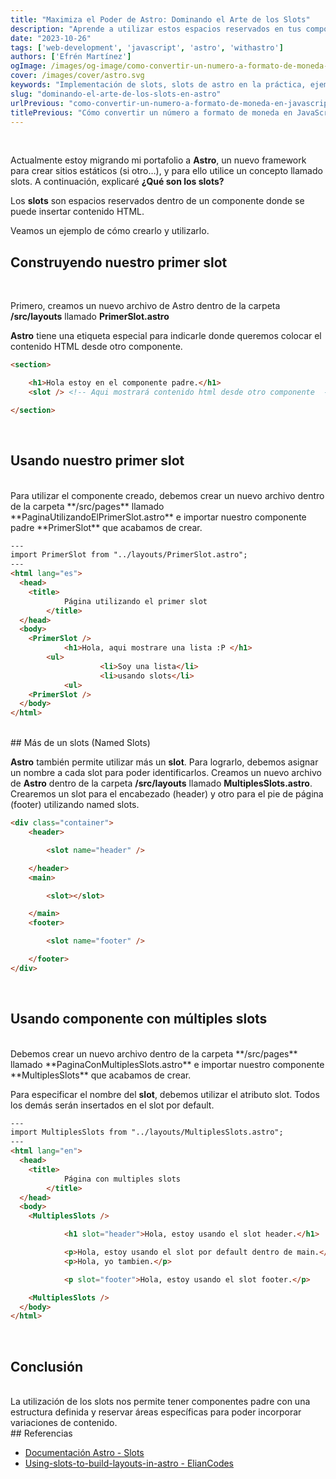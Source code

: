 ```yaml
---
title: "Maximiza el Poder de Astro: Dominando el Arte de los Slots"
description: "Aprende a utilizar estos espacios reservados en tus componentes y potencia tu desarrollo web con Astro."
date: "2023-10-26"
tags: ['web-development', 'javascript', 'astro', 'withastro']
authors: ['Efrén Martínez']
ogImage: /images/og-image/como-convertir-un-numero-a-formato-de-moneda-en-javascript.webp
cover: /images/cover/astro.svg
keywords: "Implementación de slots, slots de astro en la práctica, ejemplos de slots en proyectos, configuración de slots en astro, personalización de slots en astro"
slug: "dominando-el-arte-de-los-slots-en-astro"
urlPrevious: "como-convertir-un-numero-a-formato-de-moneda-en-javascript"
titlePrevious: "Cómo convertir un número a formato de moneda en JavaScript"
---
```


<article class="prose-a:text-pink-600 prose-a:underline prose-a:leading-loose prose-h2:text-2xl prose-h2:font-medium
				prose-h2:text-gray-800 prose-strong:text-gray-900 prose-strong:font-semibold
				prose-strong:lining-num prose-pre:p-4 prose-pre:rounded-md prose-pre:shadow-lg prose-ul:list-disc prose-ul:mt-4 prose-ul:mb-4 prose-ul:list-inside prose-li:text-gray-600
				prose-li:font-normal prose-li:text-base">
<br />

Actualmente estoy migrando mi portafolio a **Astro**, un nuevo framework para crear sitios estáticos (si otro…), y para ello utilice un concepto llamado slots. A continuación, explicaré **¿Qué son los slots?**

Los **slots** son espacios reservados dentro de un componente donde se puede insertar contenido HTML.

Veamos un ejemplo de cómo crearlo y utilizarlo.
<br/>


## Construyendo nuestro primer slot
<br/>

Primero, creamos un nuevo archivo de Astro dentro de la carpeta **/src/layouts**  llamado **PrimerSlot.astro**

**Astro** tiene una etiqueta especial **<slot />**  para indicarle donde queremos colocar el contenido HTML desde otro componente.
<br/>

```html
<section>

    <h1>Hola estoy en el componente padre.</h1>
	<slot /> <!-- Aqui mostrará contenido html desde otro componente  -->

</section>
```
<br/>

## Usando nuestro primer slot
<br/>
Para utilizar el componente creado, debemos crear un nuevo archivo dentro de la carpeta **/src/pages** llamado **PaginaUtilizandoElPrimerSlot.astro**
e importar nuestro componente padre **PrimerSlot** que acabamos de crear.
<br/>

```html
---
import PrimerSlot from "../layouts/PrimerSlot.astro";
---
<html lang="es">
  <head>
    <title>
			Página utilizando el primer slot
		</title>
  </head>
  <body>
    <PrimerSlot />
			<h1>Hola, aqui mostrare una lista :P </h1>
	    <ul>
					<li>Soy una lista</li>
					<li>usando slots</li>
			<ul>
    <PrimerSlot />
  </body>
</html>
```
<br/>
## Más de un slots (Named Slots)
<br/>

**Astro** también permite utilizar más un **slot**. Para lograrlo, debemos asignar un nombre a cada slot para poder identificarlos.
Creamos un nuevo archivo de **Astro** dentro de la carpeta **/src/layouts**  llamado **MultiplesSlots.astro**.
<br/>
Crearemos un slot para el encabezado (header) y otro para el pie de página (footer) utilizando named slots.
<br/>

```html
<div class="container">
    <header>

        <slot name="header" />

    </header>
    <main>

        <slot></slot>

    </main>
    <footer>

        <slot name="footer" />

    </footer>
</div>
```
<br/>


## Usando componente con múltiples slots
<br/>
Debemos crear un nuevo archivo dentro de la carpeta **/src/pages** llamado **PaginaConMultiplesSlots.astro** e importar nuestro componente **MultiplesSlots** que acabamos de crear.

Para especificar el nombre del **slot**, debemos utilizar el atributo slot. Todos los demás serán insertados en el slot por default.
<br/>

```html
---
import MultiplesSlots from "../layouts/MultiplesSlots.astro";
---
<html lang="en">
  <head>
    <title>
			Página con multiples slots
		</title>
  </head>
  <body>
    <MultiplesSlots />

			<h1 slot="header">Hola, estoy usando el slot header.</h1>

			<p>Hola, estoy usando el slot por default dentro de main.</p>
			<p>Hola, yo tambien.</p>

			<p slot="footer">Hola, estoy usando el slot footer.</p>

    <MultiplesSlots />
  </body>
</html>
```
<br/>

## Conclusión
<br/>
La utilización de los slots nos permite tener componentes padre con una estructura definida y reservar áreas específicas para poder incorporar variaciones de contenido.

<br/>
## Referencias
<br/>

<ul>
  <li><a href="https://docs.astro.build/es/core-concepts/astro-components/#slots" target="_blank">Documentación Astro - Slots</a></li>
  <li><a href="https://www.elian.codes/blog/21-09-25-using-slots-to-build-layouts-in-astro/" target="_blank">Using-slots-to-build-layouts-in-astro - ElianCodes</a></li>
</ul>

<br/>
<br/>
<br/>
</article>